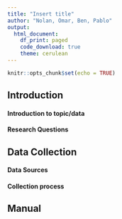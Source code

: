 ```yaml
---
title: "Insert title"
author: "Nolan, Omar, Ben, Pablo"
output: 
  html_document:
    df_print: paged
    code_download: true
    theme: cerulean
---
```


```r
knitr::opts_chunk$set(echo = TRUE)
```


## Introduction


#### Introduction to topic/data

#### Research Questions



## Data Collection


#### Data Sources

#### Collection process



## Manual


